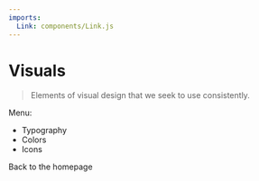 ```yaml
---
imports:
  Link: components/Link.js
---
```


# Visuals

> Elements of visual design that we seek to use consistently.

Menu:

* <Link to="/visuals/typography">Typography</Link>
* <Link to="/visuals/colors">Colors</Link>
* <Link to="/visuals/icons">Icons</Link>

<Link to="/">Back to the homepage</Link>
